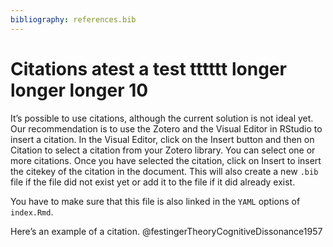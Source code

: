 ```yaml
---
bibliography: references.bib
---
```


# Citations atest a test tttttt longer longer longer 10

It's possible to use citations, although the current solution is not ideal yet. Our recommendation is to use the Zotero and the Visual Editor in RStudio to insert a citation. In the Visual Editor, click on the Insert button and then on Citation to select a citation from your Zotero library. You can select one or more citations. Once you have selected the citation, click on Insert to insert the citekey of the citation in the document. This will also create a new `.bib` file if the file did not exist yet or add it to the file if it did already exist.

You have to make sure that this file is also linked in the `YAML` options of `index.Rmd`.

Here's an example of a citation. @festingerTheoryCognitiveDissonance1957

